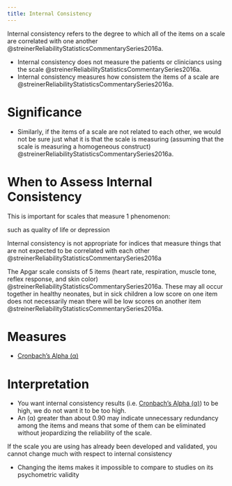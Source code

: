 ```yaml
---
title: Internal Consistency
---
```


Internal consistency refers to the degree to which all of the items on a scale are correlated with one another @streinerReliabilityStatisticsCommentarySeries2016a.

- Internal consistency does not measure the patients or cliniciancs using the scale @streinerReliabilityStatisticsCommentarySeries2016a.
- Internal consistency measures how consistem the items of a scale are @streinerReliabilityStatisticsCommentarySeries2016a.

# Significance

- Similarly, if the items of a scale are not related to each other, we would not be sure just what it is that the scale is measuring (assuming that the scale is measuring a homogeneous construct) @streinerReliabilityStatisticsCommentarySeries2016a.


# When to Assess Internal Consistency

This is important for scales that measure 1 phenomenon:

:::{.callout title="Example"}
such as quality of life or depression
:::

Internal consistency is not appropriate for indices that measure things that are not expected to be correlated with each other @streinerReliabilityStatisticsCommentarySeries2016a

:::{.callout title="Example"}
The Apgar scale consists of 5 items (heart rate, respiration, muscle tone, reflex response, and skin color) @streinerReliabilityStatisticsCommentarySeries2016a.
These may all occur together in healthy neonates, but in sick children a low score on one item  does not necessarily mean there will be low scores on another item @streinerReliabilityStatisticsCommentarySeries2016a. 
:::


# Measures

- [Cronbach's Alpha (&alpha;)]({{< var ref-reliability.cronbachs-alpha >}}) 

# Interpretation

- You want internal consistency results (i.e. [Cronbach's Alpha (&alpha;)]({{< var ref-reliability.cronbachs-alpha >}})) to be high, we do not want it to be too high.
- An (&alpha;) greater than about 0.90 may indicate unnecessary redundancy among the items and means that some of them can be eliminated without jeopardizing the reliability of the scale.

:::{.callout title="What if my scale has low internal consistency?"}
If the scale you are using has already been developed and validated, you cannot change much with respect to internal consistency

- Changing the items makes it impossible to compare to studies on its psychometric validity
:::